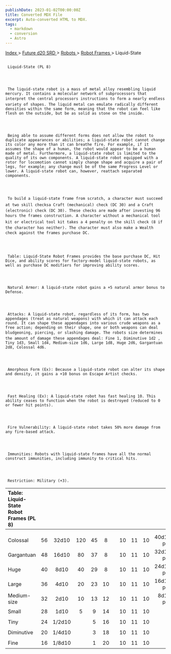 ```yaml
---
publishDate: 2023-01-02T00:00:00Z
title: Converted MDX File
excerpt: Auto-converted HTML to MDX.
tags:
  - markdown
  - conversion
  - Astro
---
```


[
Index
](-index) >
[
Future d20 SRD
](future-d20-srd-index) >
[
Robots
](future-d20-srd-robots-index) >
[
Robot Frames
](future-d20-srd-robots-robot-frames-index) > Liquid-State

##

     Liquid-State (PL 8)




     The liquid-state robot is a mass of metal alloy resembling liquid mercury. It contains a molecular network of subprocessors that interpret the central processors instructions to form a nearly endless variety of shapes. The liquid metal can emulate radically different densities within the same form, meaning that the robot can feel like flesh on the outside, but be as solid as stone on the inside.




     Being able to assume different forms does not allow the robot to duplicate appearances or abilities; a liquid-state robot cannot change its color any more than it can breathe fire. For example, if it assumes the shape of a human, the robot would appear to be a human made of metal. Furthermore, a liquid-state robot is limited to the quality of its own components. A liquid-state robot equipped with a rotor for locomotion cannot simply change shape and acquire a pair of legs, for example; any change must be of the same Progress Level or lower. A liquid-state robot can, however, reattach separated components.




     To build a liquid-state frame from scratch, a character must succeed at two skill checksa Craft (mechanical) check (DC 30) and a Craft (electronic) check (DC 30). These checks are made after investing 96 hours the frames construction. A character without a mechanical tool kit or electrical tool kit takes a 4 penalty on the skill check (8 if the character has neither). The character must also make a Wealth check against the frames purchase DC.




     Table: Liquid-State Robot Frames provides the base purchase DC, Hit Dice, and ability scores for factory-model liquid-state robots, as well as purchase DC modifiers for improving ability scores.




     Natural Armor: A liquid-state robot gains a +5 natural armor bonus to Defense.




     Attacks: A liquid-state robot, regardless of its form, has two appendages (treat as natural weapons) with which it can attack each round. It can shape these appendages into various crude weapons as a free action; depending on their shape, one or both weapons can deal bludgeoning, piercing, or slashing damage. The robots size determines the amount of damage these appendages deal: Fine 1, Diminutive 1d2 , Tiny 1d3, Small 1d4, Medium-size 1d6, Large 1d8, Huge 2d6, Gargantuan 2d8, Colossal 4d6.




     Amorphous Form (Ex): Because a liquid-state robot can alter its shape and density, it gains a +10 bonus on Escape Artist checks.




     Fast Healing (Ex): A liquid-state robot has fast healing 10. This ability ceases to function when the robot is destroyed (reduced to 0 or fewer hit points).




     Fire Vulnerability: A liquid-state robot takes 50% more damage from any fire-based attack.




     Immunities: Robots with liquid-state frames have all the normal construct immunities, including immunity to critical hits.




     Restriction: Military (+3).

| Table: Liquid-State Robot Frames (PL 8) |     |        |     |     |     |     |     |     |     |                 |
| :-------------------------------------- | :-: | :----: | :-: | :-: | :-: | :-: | :-: | :-: | :-: | --------------: |
|                                         |     |        |     |     |     |     |     |     |     |                 |
|                                         |     |        |     |     |     |     |     |     |     |                 |
| Colossal                                | 56  | 32d10  | 120 | 45  |  8  |     | 10  | 11  | 10  | 40d10/+3 per HD |
| Gargantuan                              | 48  | 16d10  | 80  | 37  |  8  |     | 10  | 11  | 10  | 32d10/+3 per HD |
| Huge                                    | 40  |  8d10  | 40  | 29  |  8  |     | 10  | 11  | 10  | 24d10/+2 per HD |
| Large                                   | 36  |  4d10  | 20  | 23  | 10  |     | 10  | 11  | 10  | 16d10/+2 per HD |
| Medium-size                             | 32  |  2d10  | 10  | 13  | 12  |     | 10  | 11  | 10  |  8d10/+1 per HD |
| Small                                   | 28  |  1d10  |  5  |  9  | 14  |     | 10  | 11  | 10  |                 |
| Tiny                                    | 24  | 1/2d10 |     |  5  | 16  |     | 10  | 11  | 10  |                 |
| Diminutive                              | 20  | 1/4d10 |     |  3  | 18  |     | 10  | 11  | 10  |                 |
| Fine                                    | 16  | 1/8d10 |     |  1  | 20  |     | 10  | 11  | 10  |                 |
